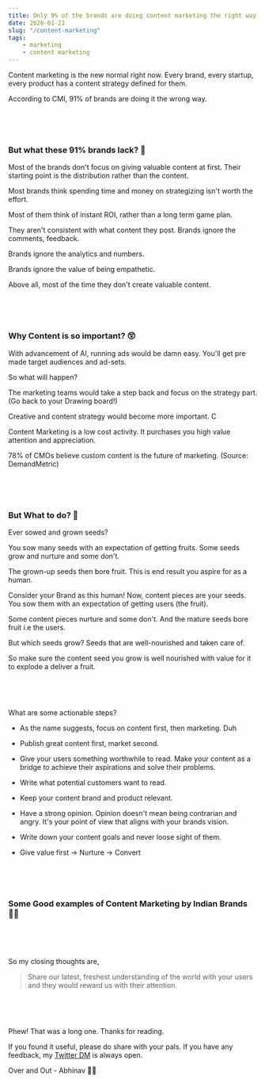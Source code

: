 ```yaml
---
title: Only 9% of the brands are doing content marketing the right way. What 91% of brands lack? 🤨
date: 2020-01-21
slug: "/content-marketing"
tags:
    - marketing
    - content marketing
---
```


Content marketing is the new normal right now. Every brand, every startup, every product has a content strategy defined for them.

According to CMI, 91% of brands are doing it the wrong way.

<p>&nbsp;</p>
<p>&nbsp;</p>

### But what these 91% brands lack? 🧐

Most of the brands don't focus on giving valuable content at first. Their starting point is the distribution rather than the content.

Most brands think spending time and money on strategizing isn't worth the effort.

Most of them think of instant ROI, rather than a long term game plan.

They aren't consistent with what content they post. Brands ignore the comments, feedback.

Brands ignore the analytics and numbers.

Brands ignore the value of being empathetic.

Above all, most of the time they don't create valuable content.

<p>&nbsp;</p>
<p>&nbsp;</p>

### Why Content is so important? 😲

With advancement of AI, running ads would be damn easy.  You'll get pre made target audiences and ad-sets.  

So what will happen?

The marketing teams would take a step back and focus on the strategy part. (Go back to your Drawing board!)

Creative and content strategy would become more important. C

Content Marketing is a low cost activity. It purchases you high value attention and appreciation.

78% of CMOs believe custom content is the future of marketing. (Source: DemandMetric)

<p>&nbsp;</p>
<p>&nbsp;</p>

### But What to do? 👀

Ever sowed and grown seeds? 

You sow many seeds with an expectation of getting fruits. Some seeds grow and nurture and some don't. 

The grown-up seeds then bore fruit. 
This is end result you aspire for as a human. 

Consider your Brand as this human!
Now, content pieces are your seeds. You sow them with an expectation of getting users (the fruit). 

Some content pieces nurture and some don't. And the mature seeds bore fruit i.e the users.

But which seeds grow?
Seeds that are well-nourished and taken care of.

So make sure the content seed you grow is well nourished with value for it to explode a deliver a fruit.


<p>&nbsp;</p>
<p>&nbsp;</p>


What are some actionable steps?

- As the name suggests, focus on content first, then marketing. Duh

- Publish great content first, market second.

- Give your users something worthwhile to read. Make your content as a bridge to achieve their aspirations and solve their problems.

- Write what potential customers want to read.

- Keep your content brand and product relevant.

- Have a strong opinion. Opinion doesn't mean being contrarian and angry. It's your point of view that aligns with your brands vision.

- Write down your content goals and never loose sight of them.

- Give value first → Nurture → Convert


<p>&nbsp;</p>
<p>&nbsp;</p>


### Some Good examples of Content Marketing by Indian Brands 👏🏻




<p>&nbsp;</p>
<p>&nbsp;</p>

So my closing thoughts are,

> Share our latest, freshest understanding of the world with your users and they would reward us with their attention.


<p>&nbsp;</p>
<p>&nbsp;</p>


Phew! That was a long one. Thanks for reading.

If you found it useful, please do share with your pals. If you have any feedback, my [Twitter DM](https://twitter.com/abhnvx) is always open.

Over and Out - Abhinav 👋🏻
